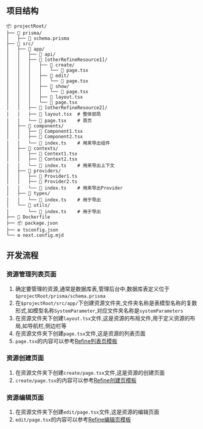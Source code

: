 ## 项目结构

```text
📦 projectRoot/
├── 📂 prisma/
│   ├── 📄 schema.prisma
├── 📂 src/
│   ├── 📂 app/
│   │   ├── 📂 api/
│   │   ├── 📂 [otherRefineResource1]/
│   │   │   ├── 📂 create/
│   │   │   │   └── 📄 page.tsx
│   │   │   ├── 📂 edit/
│   │   │   │   └── 📄 page.tsx
│   │   │   ├── 📂 show/
│   │   │   │   └── 📄 page.tsx
│   │   │   ├── 📄 layout.tsx
│   │   │   └── 📄 page.tsx
│   │   ├── 📂 [otherRefineResource2]/
│   │   ├── 📄 layout.tsx  # 整体部局
│   │   └── 📄 page.tsx    # 首页
│   ├── 📂 components/
│   │   ├── 📄 Component1.tsx
│   │   ├── 📄 Component2.tsx
│   │   └── 📄 index.ts    # 用来导出组件
│   ├── 📂 contexts/
│   │   ├── 📄 Context1.tsx
│   │   ├── 📄 Context2.tsx
│   │   └── 📄 index.ts    # 用来导出上下文
│   ├── 📂 providers/
│   │   ├── 📄 Provider1.ts
│   │   ├── 📄 Provider2.ts
│   │   └── 📄 index.ts    # 用来导出Provider
│   ├── 📂 types/
│   │   └── 📄 index.ts    # 用于导出
│   └── 📂 utils/
│       └── 📄 index.ts    # 用于导出
├── 🐳 Dockerfile
├── 📦 package.json
├── ⚙️ tsconfig.json
└── ⚙️ next.config.mjd
```

## 开发流程


### 资源管理列表页面

1. 确定要管理的资源,通常是数据库表,管理后台中,数据库表定义位于`$projectRoot/prisma/schema.prisma`
2. 在`$projectRoot/src/app/`下创建资源文件夹,文件夹名称是表模型名称的复数形式,如模型名称`SystemParameter`,对应文件夹名称是`systemParameters`
3. 在资源文件夹下创建`layout.tsx`文件,这是资源的布局文件,用于定义资源的布局,如导航栏,侧边栏等
4. 在资源文件夹下创建`page.tsx`文件,这是资源的列表页面
5. `page.tsx`的内容可以参考[Refine列表页模板](./Refine.mdx#列表页)

### 资源创建页面

1. 在资源文件夹下创建`create/page.tsx`文件,这是资源的创建页面
2. `create/page.tsx`的内容可以参考[Refine创建页模板](./Refine.mdx#编辑页)

### 资源编辑页面

1. 在资源文件夹下创建`edit/page.tsx`文件,这是资源的编辑页面
2. `edit/page.tsx`的内容可以参考[Refine编辑页模板](./Refine.mdx#编辑页)
